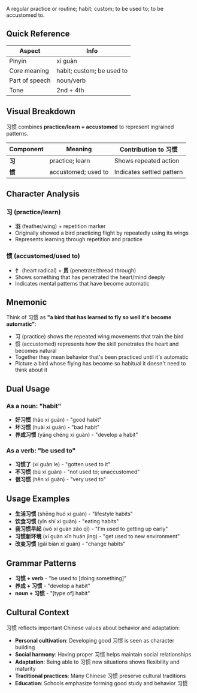 A regular practice or routine; habit; custom; to be used to; to be accustomed to.

## Quick Reference

| Aspect         | Info                      |
| -------------- | ------------------------- |
| Pinyin         | xí guàn                   |
| Core meaning   | habit; custom; be used to |
| Part of speech | noun/verb                 |
| Tone           | 2nd + 4th                 |

## Visual Breakdown

习惯 combines **practice/learn + accustomed** to represent ingrained patterns.

| Component | Meaning             | Contribution to 习惯      |
| --------- | ------------------- | ------------------------- |
| **习**    | practice; learn     | Shows repeated action     |
| **惯**    | accustomed; used to | Indicates settled pattern |

## Character Analysis

### 习 (practice/learn)

- **羽** (feather/wing) + repetition marker
- Originally showed a bird practicing flight by repeatedly using its wings
- Represents learning through repetition and practice

### 惯 (accustomed/used to)

- **忄** (heart radical) + **贯** (penetrate/thread through)
- Shows something that has penetrated the heart/mind deeply
- Indicates mental patterns that have become automatic

## Mnemonic

Think of 习惯 as **"a bird that has learned to fly so well it's become automatic"**:

- 习 (practice) shows the repeated wing movements that train the bird
- 惯 (accustomed) represents how the skill penetrates the heart and becomes natural
- Together they mean behavior that's been practiced until it's automatic
- Picture a bird whose flying has become so habitual it doesn't need to think about it

## Dual Usage

### As a noun: "habit"

- **好习惯** (hǎo xí guàn) - "good habit"
- **坏习惯** (huài xí guàn) - "bad habit"
- **养成习惯** (yǎng chéng xí guàn) - "develop a habit"

### As a verb: "be used to"

- **习惯了** (xí guàn le) - "gotten used to it"
- **不习惯** (bù xí guàn) - "not used to; unaccustomed"
- **很习惯** (hěn xí guàn) - "very used to"

## Usage Examples

- **生活习惯** (shēng huó xí guàn) - "lifestyle habits"
- **饮食习惯** (yǐn shí xí guàn) - "eating habits"
- **我习惯早起** (wǒ xí guàn zǎo qǐ) - "I'm used to getting up early"
- **习惯新环境** (xí guàn xīn huán jìng) - "get used to new environment"
- **改变习惯** (gǎi biàn xí guàn) - "change habits"

## Grammar Patterns

- **习惯 + verb** - "be used to [doing something]"
- **养成 + 习惯** - "develop a habit"
- **noun + 习惯** - "[type of] habit"

## Cultural Context

习惯 reflects important Chinese values about behavior and adaptation:

- **Personal cultivation**: Developing good 习惯 is seen as character building
- **Social harmony**: Having proper 习惯 helps maintain social relationships
- **Adaptation**: Being able to 习惯 new situations shows flexibility and maturity
- **Traditional practices**: Many Chinese 习惯 preserve cultural traditions
- **Education**: Schools emphasize forming good study and behavior 习惯

